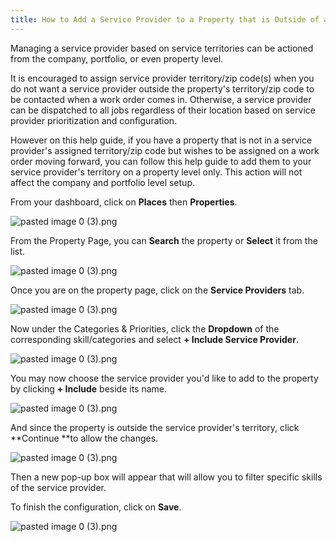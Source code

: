 ```yaml
---
title: How to Add a Service Provider to a Property that is Outside of an Assigned Territory / Zip Code
---
```


Managing a service provider based on service territories can be actioned from the company, portfolio, or even property level. 

It is encouraged to assign service provider territory/zip code(s) when you do not want a service provider outside the property's territory/zip code to be contacted when a work order comes in. Otherwise, a service provider can be dispatched to all jobs regardless of their location based on service provider prioritization and configuration. 

However on this help guide, if you have a property that is not in a service provider's assigned territory/zip code but wishes to be assigned on a work order moving forward, you can follow this help guide to add them to your service provider's territory on a property level only. This action will not affect the company and portfolio level setup.

From your dashboard, click on **Places** then **Properties**. 

<Frame>
  <img src="/images/rtaImage-2-22.jpg" alt="pasted image 0 (3).png"/>
</Frame>


From the Property Page, you can **Search** the property or **Select** it from the list.

<Frame>
  <img src="/images/rtaImage-2-23.jpg" alt="pasted image 0 (3).png"/>
</Frame>


Once you are on the property page, click on the **Service Providers** tab.

<Frame>
  <img src="/images/rtaImage-2-24.jpg" alt="pasted image 0 (3).png"/>
</Frame>


Now under the Categories & Priorities, click the **Dropdown** of the corresponding skill/categories and select **\+ Include Service Provider**.

<Frame>
  <img src="/images/rtaImage-2-25.jpg" alt="pasted image 0 (3).png"/>
</Frame>


You may now choose the service provider you'd like to add to the property by clicking **\+ Include** beside its name.

<Frame>
  <img src="/images/rtaImage-2-26.jpg" alt="pasted image 0 (3).png"/>
</Frame>



And since the property is outside the service provider's territory, click **Continue **to allow the changes.

<Frame>
  <img src="/images/rtaImage-2-27.jpg" alt="pasted image 0 (3).png"/>
</Frame>



Then a new pop-up box will appear that will allow you to filter specific skills of the service provider. 

To finish the configuration, click on **Save**.

<Frame>
  <img src="/images/rtaImage-2-28.jpg" alt="pasted image 0 (3).png"/>
</Frame>


